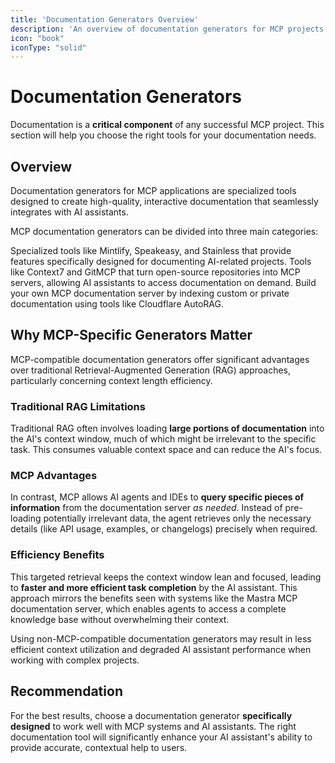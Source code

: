 ```yaml
---
title: 'Documentation Generators Overview'
description: 'An overview of documentation generators for MCP projects'
icon: "book"
iconType: "solid"
---
```


# <Icon icon="book" iconType="solid" color="#3B82F6" /> Documentation Generators

Documentation is a **critical component** of any successful MCP project. This section will help you choose the right tools for your documentation needs.

## <Icon icon="info-circle" iconType="solid" /> Overview

Documentation generators for MCP applications are specialized tools designed to create high-quality, interactive documentation that seamlessly integrates with AI assistants.

MCP documentation generators can be divided into three main categories:

<CardGroup cols={3}>
  <Card 
    title="MCP-Compatible Generators" 
    icon="puzzle-piece" 
    iconType="solid"
    href="./mcp-compatible-generators"
  >
    Specialized tools like Mintlify, Speakeasy, and Stainless that provide features specifically designed for documenting AI-related projects.
  </Card>
  <Card 
    title="GitHub-Powered MCP Docs Servers" 
    icon="github" 
    iconType="brands"
    href="./github-powered-servers"
  >
    Tools like Context7 and GitMCP that turn open-source repositories into MCP servers, allowing AI assistants to access documentation on demand.
  </Card>
  <Card 
    title="Custom Documentation Generators" 
    icon="gears" 
    iconType="solid"
    href="./custom-doc-generators"
  >
    Build your own MCP documentation server by indexing custom or private documentation using tools like Cloudflare AutoRAG.
  </Card>
</CardGroup>

## <Icon icon="chart-line" iconType="solid" /> Why MCP-Specific Generators Matter

<Note>
  MCP-compatible documentation generators offer significant advantages over traditional Retrieval-Augmented Generation (RAG) approaches, particularly concerning context length efficiency.
</Note>

### <Icon icon="triangle-exclamation" iconType="solid" color="#EF4444" /> Traditional RAG Limitations

Traditional RAG often involves loading **large portions of documentation** into the AI's context window, much of which might be irrelevant to the specific task. This consumes valuable context space and can reduce the AI's focus.

### <Icon icon="puzzle-piece" iconType="solid" color="#3B82F6" /> MCP Advantages

In contrast, MCP allows AI agents and IDEs to **query specific pieces of information** from the documentation server *as needed*. Instead of pre-loading potentially irrelevant data, the agent retrieves only the necessary details (like API usage, examples, or changelogs) precisely when required.

### <Icon icon="bolt" iconType="solid" color="#10B981" /> Efficiency Benefits

This targeted retrieval keeps the context window lean and focused, leading to **faster and more efficient task completion** by the AI assistant. This approach mirrors the benefits seen with systems like the Mastra MCP documentation server, which enables agents to access a complete knowledge base without overwhelming their context.

<Warning>
  Using non-MCP-compatible documentation generators may result in less efficient context utilization and degraded AI assistant performance when working with complex projects.
</Warning>

## <Icon icon="check-circle" iconType="solid" color="#10B981" /> Recommendation

For the best results, choose a documentation generator **specifically designed** to work well with MCP systems and AI assistants. The right documentation tool will significantly enhance your AI assistant's ability to provide accurate, contextual help to users. 